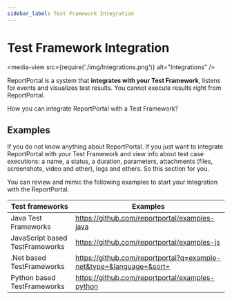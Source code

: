 ```yaml
---
sidebar_label: Test Framework Integration
---
```


# Test Framework Integration

<media-view src={require('./img/Integrations.png')} alt="Integrations" />

ReportPortal is a system that **integrates with your Test Framework**, listens for events and visualizes test results. You cannot execute results right from ReportPortal.

How you can integrate ReportPortal with a Test Framework?

## Examples

If you do not know anything about ReportPortal. 
If you just want to integrate ReportPortal with your Test Framework and view info about test case executions: a name, a status, a duration, parameters, attachments (files, screenshots, video and other), logs and others.
So this section for you.

You can review and mimic the following examples to start your integration with the ReportPortal.

| **Test frameworks** | **Examples**|
| ------------- | ------------- |
| Java Test Frameworks |https://github.com/reportportal/examples-java  |
| JavaScript based TestFrameworks | https://github.com/reportportal/examples-js |
|.Net based TestFrameworks| https://github.com/reportportal?q=example-net&type=&language=&sort=|
|Python based TestFrameworks| https://github.com/reportportal/examples-python|
